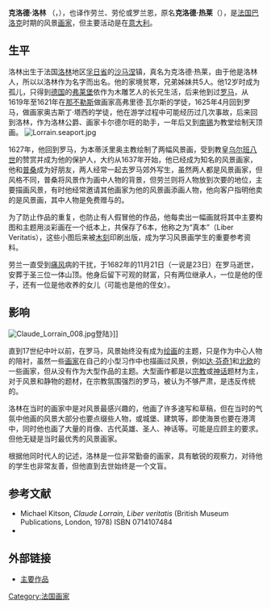 {{noteTA
|G1=法国地名
|T=zh-cn:克洛德·洛兰; zh-hk:克羅德·洛林; zh-tw:克勞德‧洛蘭;
|1=zh-cn:克洛德·洛兰; zh-hk:克羅德·洛林; zh-tw:克勞德‧洛蘭;
|2=zh-cn:克洛德; zh-hk:克羅德; zh-tw:克勞德;
|3=zh-cn:洛兰; zh-hk:洛林; zh-tw:洛蘭;
|4=zh-cn:洛林地区; zh-hk:洛林地區; zh-tw:洛林地區;<!--防止过度转换-->
}}
{{Infobox artist
| name = 克洛德·洛林
| image = AN00135990 001 l.jpg
| caption = 克洛德·洛林自画像
| birth_name = Claude Gellée
| birth_date = 约1600年
| birth_place = [[洛林公国|洛林公国]][[沙马涅|沙马涅]]
| death_date = 1682年11月21日
| death_place = [[教宗国|教宗国]]罗马
| field = 绘画
| training = 
| movement = [[巴洛克艺术|巴洛克艺术]]
}}

'''克洛德·洛林''' （{{lang-fr|'''Claude Lorrain'''}}，{{bd|约1600年||1682年|11月21日|catIdx=Lorrain}}），也译作劳兰、劳伦或罗兰恩，原名'''克洛德·热莱'''（{{lang-fr|'''Claude Gellée'''}}），是[[法国|法国]][[巴洛克|巴洛克]]时期的风景[[画家|画家]]，但主要活动是在[[意大利|意大利]]。

== 生平 ==
洛林出生于法国[[洛林|洛林]]地区[[孚日省|孚日省]]的[[沙马涅|沙马涅]]镇，真名为克洛德·热莱，由于他是洛林人，所以以洛林作为名字而出名。他的家境贫寒，兄弟姊妹共5人。他12岁时成为孤儿，只得到[[德国|德国]]的[[弗莱堡|弗莱堡]]依作为木雕艺人的长兄生活，后来他到过[[罗马|罗马]]，从1619年至1621年在[[那不勒斯|那不勒斯]]做画家高弗里德·瓦尔斯的学徒，1625年4月回到罗马，做画家奥古斯丁·塔西的学徒，他在游学过程中可能经历过几次事故，后来回到洛林，作为洛林公爵、画家卡尔德尔旺的助手，一年后又到[[南锡|南锡]]为教堂绘制天顶画。
[[File:Lorrain.seaport.jpg|thumb]]

1627年，他回到罗马，为本蒂沃里奥主教绘制了两幅风景画，受到教皇[[乌尔班八世|乌尔班八世]]的赞赏并成为他的保护人，大约从1637年开始，他已经成为知名的风景画家，他和[[普桑|普桑]]成为好朋友，两人经常一起去罗马郊外写生，虽然两人都是风景画家，但风格不同，普桑将风景作为画中人物的背景，但劳兰则将人物放到次要的地位，主要描画风景，有时他经常邀请其他画家为他的风景画添画人物，他向客户指明他卖的是风景画，其中人物是免费赠与的。

为了防止作品的重复，也防止有人假冒他的作品，他每卖出一幅画就将其中主要构图和主题用淡彩画在一个纸本上，共保存了6本，他称之为“真本”（Liber Veritatis），这些小图后来被[[木刻|木刻]]印刷出版，成为学习风景画学生的重要参考资料。

劳兰一直受到[[痛风|痛风]]病的干扰，于1682年的11月21日（一说是23日）在罗马逝世，安葬于圣三位一体山顶。他身后留下可观的财富，只有两位继承人，一位是他的侄子，还有一位是他收养的女儿（可能也是他的侄女）。

== 影响 ==
[[File:Claude_Lorrain_008.jpg|right]]登陆》]]

直到17世纪中叶以前，在罗马，风景始终没有成为[[绘画|绘画]]的主题，只是作为中心人物的陪衬，虽然一些[[画家|画家]]在自己的小型习作中也描画过风景，例如[[达·芬奇|达·芬奇]][http://www.royalcollection.org.uk/eGallery/object.asp?theme=LANDSCAPE&object=912409&row=0]{{Wayback|url=http://www.royalcollection.org.uk/eGallery/object.asp?theme=LANDSCAPE&object=912409&row=0 |date=20080205001934 }}和[[北欧|北欧]]的一些画家，但从没有作为大型作品的主题。大型画作都是以[[宗教|宗教]]或[[神话|神话]]题材为主，对于风景和静物的题材，在宗教氛围强烈的罗马，被认为不够严肃，是违反传统的。

洛林在当时的画家中是对风景最感兴趣的，他画了许多速写和草稿，但在当时的气氛中他画的风景大部分也要点缀些人物，或城堡、建筑等，即使海景也要在港湾中，同时他也画了大量的肖像、古代英雄、圣人、神话等。可能是应顾主的要求。但他无疑是当时最优秀的风景画家。

根据他同时代人的记述，洛林是一位非常勤奋的画家，具有敏锐的观察力，对待他的学生也非常友善，但他直到去世始终是一个文盲。

== 参考文献 ==
* Michael Kitson, ''Claude Lorrain, Liber veritatis'' (British Museum Publications, London, 1978) ISBN 0714107484
* {{1911}}

== 外部链接 ==
* [http://www.wga.hu/html/c/claude/index.html 主要作品] {{Wayback|url=http://www.wga.hu/html/c/claude/index.html |date=20190515183233 }}

{{Authority control}}
{{DEFAULTSORT:Lorrain, Claude}}

[[Category:法国画家|Category:法国画家]]